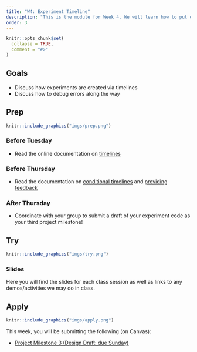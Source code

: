 ```yaml
---
title: "W4: Experiment Timeline"
description: "This is the module for Week 4. We will learn how to put different parts of an experiment into a coherent timeline."
order: 3
---
```


```r
knitr::opts_chunk$set(
  collapse = TRUE,
  comment = "#>"
)
```

## Goals

- Discuss how experiments are created via timelines
- Discuss how to debug errors along the way

## Prep 

:::::{.card .border .border-2 .border-info}
:::: {.grid .g-0}
::: {.g-col-3}
:::: {.card-body}

```r
knitr::include_graphics("imgs/prep.png")
```

::::
:::

::: {.g-col-9}
:::: {.card-body}
### Before Tuesday

- Read the online documentation on [timelines](https://www.jspsych.org/7.0/overview/timeline/)

### Before Thursday

- Read the documentation on [conditional timelines](https://www.jspsych.org/7.3/overview/timeline/#conditional-timelines) and [providing feedback](https://www.jspsych.org/7.3/overview/dynamic-parameters/#providing-feedback)

### After Thursday

- Coordinate with your group to submit a draft of your experiment code as your third project milestone!

::::
:::
::::
:::::

## Try {.mt-5}

:::::{.card .border .border-2 .border-info}
:::: {.grid .g-0}
::: {.g-col-3}
:::: {.card-body}

```r
knitr::include_graphics("imgs/try.png")
```

::::
:::

::: {.g-col-9}
:::: {.card-body}

### Slides

Here you will find the slides for each class session as well as links to any demos/activities we may do in class.

<!-- <a class="btn btn-outline-info" href="https://teaching-me.github.io/coglab/slides/W5_Sep_26_2023.pdf" role="button" target="_blank">W5: Slides 1</a> -->
<!-- <a class="btn btn-outline-info" href="https://teaching-me.github.io/coglab/slides/W5_Sep_28_2023.pdf" role="button" target="_blank">W5: Slides 2</a> -->


::::
:::


::::
:::::

## Apply {.mt-5}

:::::{.card .border .border-2 .border-info}
:::: {.grid .g-0}
::: {.g-col-3}
:::: {.card-body}

```r
knitr::include_graphics("imgs/apply.png")
```

::::
:::

::: {.g-col-9}
:::: {.card-body}

This week, you will be submitting the following (on Canvas):

- <span style="color:#508AB0"><a href="https://bowdoin.instructure.com/courses/6255/assignments/63603?module_item_id=382061" target="_blank">Project Milestone 3 (Design Draft: due Sunday)</a></span>

::::
:::


::::
:::::